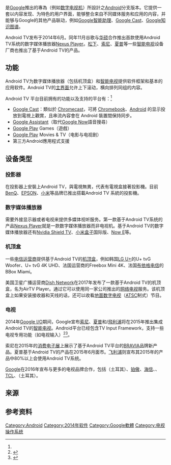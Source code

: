 {{distinguish|Google TV}}
{{NoteTA
|G1=IT
|G2=Communication
|G3=FL
|1=zh-tw:上網電視;zh-cn:联网电视
|2=zh-tw:智慧型電視;zh-cn:智能电视;zh-hk:智能電視;
|3=zh-hans:数字视频转换盒;zh-hk:數碼視訊轉換盒;zh-tw:數位視訊轉換盒;
}}
{{Infobox OS
| name = Android TV
| title = Android TV
| logo = Android tv logo.svg
| screenshot =
| caption = Android TV 9.0 界面
| developer = [[Google|Google]]
| released = {{Start date|2014|06|25}}
| latest release version = Android TV 11.0
| latest release date = {{start date and age|2020|9|22|df=yes}}<ref>{{cite web |author1=Corbin Davenport |title=Google releases Android TV 10, fulfilling promise for 2019 rollout |url=https://www.androidpolice.com/2019/12/10/google-releases-android-tv-10-fulfilling-promise-for-2019-rollout/ |accessdate=2020-05-22 |date=2019-12-10 |archive-date=2020-05-18 |archive-url=https://web.archive.org/web/20200518131714/https://www.androidpolice.com/2019/12/10/google-releases-android-tv-10-fulfilling-promise-for-2019-rollout/ |dead-url=yes }}</ref>
| language = 多語言
| marketing target = [[智能電視|智能電視]]、[[數位視訊轉換盒|數位視訊轉換盒]]
| package manager = 透過[[Google_Play|Google Play]]使用的[[APK|APK]]
| family = [[Linux|Linux]]
| license = [[Apache许可证|Apache许可证]]2.0、[[GNU通用公共许可证|GPL v2]]（修改的[[Linux内核|Linux内核]]）<ref name="Licenses">{{Cite web|url=https://source.android.com/setup/licenses|title=Content License|work=Android Open Source Project|publisher=[[Open_Handset_Alliance|Open Handset Alliance]]|accessdate=2018-02-23|archive-date=2018-02-24|archive-url=https://web.archive.org/web/20180224112848/https://source.android.com/setup/licenses|dead-url=no}}</ref>
| website = {{URL|https://www.android.com/tv/}}
}}

'''{{lang|en|Android TV}}'''是[[Google|Google]]推出的專為{{le|数字媒体播放器|digital media player}}（例如[[数字电视机|数字电视机]]）所設計之[[Android|Android]]分支版本。它提供一套以内容发现、{{le|语音搜索|voice search}}为特色的用户界面，能够整合来自不同媒体服务和应用的内容，并能够与Google的其他产品联动，例如[[Google智能助理|Google智能助理]]、[[Google_Cast|Google Cast]]、[[Google知识图谱|Google知识图谱]]。

Android TV发布于2014年6月。同年11月谷歌与[[华硕|华硕]]合作推出首款使用Android TV系统的数字媒体播放器[[Nexus_Player|Nexus Player]]。[[松下|松下]]、[[索尼|索尼]]、[[夏普|夏普]]等一些[[智能电视|智能电视]]设备厂商也推出了基于Android TV的产品。

== 功能 ==
Android TV为数字媒体播放器（包括机顶盒）和[[智能电视|智能电视]]提供软件框架和基本的应用软件。Android TV的[[主界面|主界面]]允许上下滚动，横向排列同组的内容。

Android TV 平台目前拥有的功能以及支持的平台有：<ref name="keynote"/>
*[[Google_Cast|Google Cast]]：類似於 [[Chromecast|Chromecast]]，可將 [[Chromebook|Chromebook]]、[[Android|Android]] 的显示投放到電視上觀賞，且串流內容會在 Android 裝置間保持同步。
*[[Google助理|Google Assistant]]（取代[[Google_Now|Google Now]]語音搜尋）
*[[Google_Play|Google Play]] Games（遊戲）
*[[Google_Play|Google Play]] Movies & TV（电影与电视剧）
*第三方Android應用程式支援

==设备类型==
===投影器===
在投影器上安裝上Android TV，與電視無異，代表有電視盒接著投影機。目前[[BenQ|BenQ]]、[[EPSON|EPSON]]、[[小米集團|小米]]等品牌已推出搭載Android TV 系統的投影機。

===数字媒体播放器===
{{le|数字媒体播放器|digital media player}}需要外接显示器或者电视来提供多媒体视听服务。第一款基于Android TV系统的产品[[Nexus_Player|Nexus Player]]就是一款数字媒体播放器而非电视机。基于Android TV的数字媒体播放器还有[[Nvidia_Shield_TV|Nvidia Shield TV]]、[[小米盒子|小米盒子]]国际版{{r|小米盒子国际版}}、[[Now_E|Now E]]{{r|Now E}}等。

===机顶盒===
一些[[电信运营商|电信运营商]]提供基于Android TV的[[机顶盒|机顶盒]]，例如韩国[[LG_U+|LG U+]]的U+ tvG Woofer、U+ tvG 4K UHD{{r|LG}}、法国运营商{{le|Free (ISP)|Free (ISP)|Free}}的Freebox Mini 4K{{r|Free}}、法国[[布依格电信|布依格电信]]的BBox Miami{{r|布依格}}。

美国卫星广播运营商[[Dish_Network|Dish Network]]在2017年发布了一款基于Android TV的机顶盒，名为AirTV Player。通过它可以使用同一家公司推出的{{le|Sling TV}}[[网络电视|网络电视]]服务。该机顶盒上如果安装接收器和天线的话，还可以收看[[地面数字电视|地面数字电视]]（[[ATSC|ATSC]]制式）节目。{{r|Dish Network}}

===电视===
2014年[[Google_I/O|Google I/O]]期间，Google宣布[[索尼|索尼]]、[[夏普|夏普]]和{{le|TP Vision}}/[[飛利浦|飛利浦]]将在2015年推出集成Android TV的[[智能电视|智能电视]]。Android平台已经包含TV Input Framework，支持一些电视专用功能（如电视输入{{NoteTag|Android的TV Input Framework包含电视输入（TV Input）的概念。传统的地面电视、卫星电视等内容以及网络电视等都被抽象为电视输入{{r|松内}}}}）<ref>{{cite web|url=https://www.engadget.com/2014/06/25/android-tv-is-coming-to-sony-sharp-and-philips-tvs-next-year/|title=Android TV will be in Sony, Sharp and Philips TVs next year|publisher=AOL|work=Engadget|accessdate=2018-06-26|archive-date=2018-06-27|archive-url=https://web.archive.org/web/20180627005217/https://www.engadget.com/2014/06/25/android-tv-is-coming-to-sony-sharp-and-philips-tvs-next-year/|dead-url=no}}{{en}}</ref><ref>{{Cite news|url=https://www.theverge.com/2014/6/25/5841794/google-announces-android-tv-hardware-from-sony-and-sharp-at-i-o|title=Google announces Android TV hardware from Sony and Sharp at I/O|work=The Verge|access-date=2017-12-18|archive-date=2017-12-22|archive-url=https://web.archive.org/web/20171222052741/https://www.theverge.com/2014/6/25/5841794/google-announces-android-tv-hardware-from-sony-and-sharp-at-i-o|dead-url=no}}{{en}}</ref>。

索尼在2015年的[[消费电子展|消费电子展]]上展示了基于Android TV平台的[[BRAVIA|BRAVIA]]品牌新产品{{r|BRAVIA}}。夏普基于Android TV的产品在2015年6月面市{{r|Sharp1|Sharp2}}。[[飞利浦|飞利浦]]则宣布其2015年的产品中80%以上会使用Android TV系统{{r|Philips}}。

[[Google|Google]]在2016年宣布与更多的电视品牌合作，包括{{le|Arçelik}}（土耳其）、[[铂傲|铂傲]]、[[海信|海信]]、{{le|RCA (商标)|RCA (trademark)|RCA}}、[[TCL集团|TCL]]、{{le|Vestel}}（土耳其）{{r|Vendor2016-1|Vendor2016-2}}。

== 来源 ==
{{notefoot}}
{{notelist}}

== 参考资料 ==
{{Reflist|2|refs=
<ref name="keynote">{{cite video|url=https://www.youtube.com/watch?&v=wtLJPvx7-ys|title=Google 2014 Keynote|time=c. 3 hour, 1 minutes, to end|date=2014-06-25|accessdate=2014-06-25|publisher=Google|7=|archive-date=2016-03-17|archive-url=https://web.archive.org/web/20160317132555/https://www.youtube.com/watch?&v=wtLJPvx7-ys|dead-url=no}}</ref>
<ref name=小米盒子国际版>{{Cite web|url=https://www.mi.com/hk/mibox/|title=小米盒子國際版|website=www.mi.com|accessdate=2018-10-03|archive-date=2021-01-21|archive-url=https://web.archive.org/web/20210121135816/https://www.mi.com/hk/mibox/|dead-url=no}}</ref>
<ref name="Now E">{{Cite web|url=https://www.nowe.com/androidtv|title=Now E Android TV 盒|website=www.nowe.com|accessdate=2018-10-03|archive-date=2019-06-19|archive-url=https://web.archive.org/web/20190619090930/https://www.nowe.com/androidtv|dead-url=no}}</ref>
<ref name=LG>{{cite web|url=http://www.koreaherald.com/view.php?ud=20150521000830|title=LG Uplus launches new Android TV services|author=The Korea Herald|publisher=|accessdate=2018-10-03|archive-date=2020-04-03|archive-url=https://web.archive.org/web/20200403181831/http://www.koreaherald.com/view.php?ud=20150521000830|dead-url=no}}</ref>
<ref name=Free>{{Cite news|url=https://www.slashgear.com/freebox-mini-4k-brings-android-tv-international-11373261/|title=Freebox mini 4K brings Android TV international|date=2015-03-11|work=SlashGear|access-date=2017-12-18|language=en-US|archive-date=2021-01-24|archive-url=https://web.archive.org/web/20210124013142/https://www.slashgear.com/freebox-mini-4k-brings-android-tv-international-11373261/|dead-url=no}}</ref>
<ref name=布依格>{{cite web|url=http://www.clubic.com/connexion-internet/fai-bouygues-bbox/actualite-712199-bouygues-telecom-miami-android-tv.html|title=Bouygues Telecom dévoile Miami, son futur décodeur Android TV|work=Clubic.com|accessdate=2018-10-03|archive-date=2020-10-01|archive-url=https://web.archive.org/web/20201001171004/https://www.clubic.com/connexion-internet/fai-bouygues-bbox/actualite-712199-bouygues-telecom-miami-android-tv.html|dead-url=no}}</ref>
<ref name="Dish Network">{{Cite news|url=https://www.techhive.com/article/3191198/streaming-hardware/airtv-review-an-imperfect-marriage-of-sling-tv-and-broadcast-televsion.html|title=AirTV Player + Adapter review: An imperfect marriage of Sling TV and broadcast televsion|work=TechHive|access-date=2017-12-18|language=en|archive-date=2018-08-23|archive-url=https://web.archive.org/web/20180823042209/https://www.techhive.com/article/3191198/streaming-hardware/airtv-review-an-imperfect-marriage-of-sling-tv-and-broadcast-televsion.html|dead-url=no}}</ref>
<ref name=松内>{{Cite journal|script-title=Android TVの対応アプリ開発手法の概要|author=松内良介|journal=映像情報メディア学会誌|volume=70(1)|date=2016-01|language=ja|url=https://www.jstage.jst.go.jp/article/itej/70/1/70_107/_pdf/-char/ja|publisher={{link-ja|映像情报媒体学会|映像情報メディア学会}}|issn=1342-6907|pages=107-111|access-date=2018-10-03|archive-date=2018-10-03|archive-url=https://web.archive.org/web/20181003141552/https://www.jstage.jst.go.jp/article/itej/70/1/70_107/_pdf/-char/ja|dead-url=no}}</ref>
<ref name=BRAVIA>{{Cite news|url=https://www.theverge.com/2015/1/5/7497383/sony-new-smart-tv-run-android-tv-ces-2015|title=All of Sony's new smart TVs run on Android TV|work=The Verge|access-date=2017-12-18|archive-date=2020-04-18|archive-url=https://web.archive.org/web/20200418065657/https://www.theverge.com/2015/1/5/7497383/sony-new-smart-tv-run-android-tv-ces-2015|dead-url=no}}</ref>
<ref name=Sharp1>{{cite web|url=https://www.theverge.com/2015/6/10/8756581/sharp-android-tv-4k-launching-on-sale|title=Sharp’s first 4K Android TVs are now available|author=Jacob Kastrenakes|date=10 June 2015|publisher=Vox Media|work=The Verge|accessdate=2018-10-04|archive-date=2020-11-08|archive-url=https://web.archive.org/web/20201108120040/https://www.theverge.com/2015/6/10/8756581/sharp-android-tv-4k-launching-on-sale|dead-url=no}}</ref>
<ref name=Sharp2>{{cite web|url=http://www.androidcentral.com/sharp-introduces-two-new-series-smart-tvs-android-tv-board|title=Sharp introduces two new series of Smart TVs with Android TV on-board|work=Android Central|accessdate=2018-10-04|archive-date=2020-11-08|archive-url=https://web.archive.org/web/20201108103930/https://www.androidcentral.com/sharp-introduces-two-new-series-smart-tvs-android-tv-board|dead-url=no}}</ref>
<ref name=Philips>{{cite web|url=http://www.androidcentral.com/80-philips-tvs-2015-will-be-android-tv|title=80% of Philips TVs for 2015 will be Android TV|work=Android Central|accessdate=2018-10-04|archive-date=2018-10-04|archive-url=https://web.archive.org/web/20181004144941/https://www.androidcentral.com/80-philips-tvs-2015-will-be-android-tv|dead-url=no}}</ref>
<ref name=Vendor2016-1>{{Cite web|url=http://www.multichannel.com/news/content/ces-2016-android-tv-spreads-its-wings/396332|title=CES 2016: Android TV Spreads its Wings|website=Multichannel|language=en|access-date=2017-12-18|archive-date=2018-02-14|archive-url=https://web.archive.org/web/20180214072645/http://www.multichannel.com/news/content/ces-2016-android-tv-spreads-its-wings/396332|dead-url=no}}</ref>
<ref name=Vendor2016-2>{{Cite news|url=https://techcrunch.com/2016/01/06/google-announces-new-chromecast-audio-and-android-tv-hardware-partners/|title=Google Announces New Chromecast Audio And Android TV Hardware Partners|last=Lardinois|first=Frederic|work=TechCrunch|access-date=2017-12-18|language=en|archive-date=2020-12-17|archive-url=https://web.archive.org/web/20201217201130/https://techcrunch.com/2016/01/06/google-announces-new-chromecast-audio-and-android-tv-hardware-partners/|dead-url=no}}</ref>

}}

{{Android}}
{{Android other}}

[[Category:Android|Category:Android]]
[[Category:2014年软件|Category:2014年软件]]
[[Category:Google軟體|Category:Google軟體]]
[[Category:电视操作系统|Category:电视操作系统]]